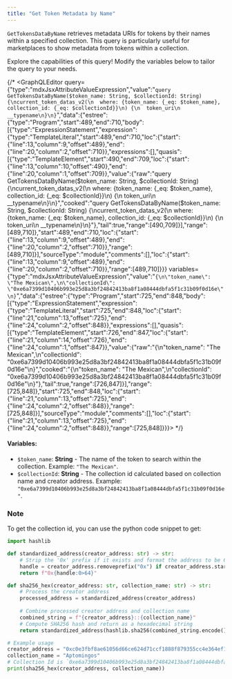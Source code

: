 ```yaml
---
title: "Get Token Metadata by Name"
---
```









`GetTokensDataByName` retrieves metadata URIs for tokens by their names within a specified collection. This query is particularly useful for marketplaces to show metadata from tokens within a collection.

<Aside type="note">
  Explore the capabilities of this query! Modify the variables below to tailor the query to your needs.
</Aside>

{/* <GraphQLEditor query={"type":"mdxJsxAttributeValueExpression","value":"`query GetTokensDataByName($token_name: String, $collectionId: String) {\ncurrent_token_datas_v2(\n  where: {token_name: {_eq: $token_name}, collection_id: {_eq: $collectionId}}\n) {\n  token_uri\n  __typename\n}\n}`","data":{"estree":{"type":"Program","start":489,"end":710,"body":[{"type":"ExpressionStatement","expression":{"type":"TemplateLiteral","start":489,"end":710,"loc":{"start":{"line":13,"column":9,"offset":489},"end":{"line":20,"column":2,"offset":710}},"expressions":[],"quasis":[{"type":"TemplateElement","start":490,"end":709,"loc":{"start":{"line":13,"column":10,"offset":490},"end":{"line":20,"column":1,"offset":709}},"value":{"raw":"query GetTokensDataByName($token_name: String, $collectionId: String) {\ncurrent_token_datas_v2(\n  where: {token_name: {_eq: $token_name}, collection_id: {_eq: $collectionId}}\n) {\n  token_uri\n  __typename\n}\n}","cooked":"query GetTokensDataByName($token_name: String, $collectionId: String) {\ncurrent_token_datas_v2(\n  where: {token_name: {_eq: $token_name}, collection_id: {_eq: $collectionId}}\n) {\n  token_uri\n  __typename\n}\n}"},"tail":true,"range":[490,709]}],"range":[489,710]},"start":489,"end":710,"loc":{"start":{"line":13,"column":9,"offset":489},"end":{"line":20,"column":2,"offset":710}},"range":[489,710]}],"sourceType":"module","comments":[],"loc":{"start":{"line":13,"column":9,"offset":489},"end":{"line":20,"column":2,"offset":710}},"range":[489,710]}}} variables={"type":"mdxJsxAttributeValueExpression","value":"`{\n\"token_name\": \"The Mexican\",\n\"collectionId\": \"0xe6a7399d10406b993e25d8a3bf24842413ba8f1a08444dbfa5f1c31b09f0d16e\"\n}`","data":{"estree":{"type":"Program","start":725,"end":848,"body":[{"type":"ExpressionStatement","expression":{"type":"TemplateLiteral","start":725,"end":848,"loc":{"start":{"line":21,"column":13,"offset":725},"end":{"line":24,"column":2,"offset":848}},"expressions":[],"quasis":[{"type":"TemplateElement","start":726,"end":847,"loc":{"start":{"line":21,"column":14,"offset":726},"end":{"line":24,"column":1,"offset":847}},"value":{"raw":"{\n\"token_name\": \"The Mexican\",\n\"collectionId\": \"0xe6a7399d10406b993e25d8a3bf24842413ba8f1a08444dbfa5f1c31b09f0d16e\"\n}","cooked":"{\n\"token_name\": \"The Mexican\",\n\"collectionId\": \"0xe6a7399d10406b993e25d8a3bf24842413ba8f1a08444dbfa5f1c31b09f0d16e\"\n}"},"tail":true,"range":[726,847]}],"range":[725,848]},"start":725,"end":848,"loc":{"start":{"line":21,"column":13,"offset":725},"end":{"line":24,"column":2,"offset":848}},"range":[725,848]}],"sourceType":"module","comments":[],"loc":{"start":{"line":21,"column":13,"offset":725},"end":{"line":24,"column":2,"offset":848}},"range":[725,848]}}}></GraphQLEditor> */}

#### Variables:

- `$token_name`: **String** - The name of the token to search within the collection. Example: `"The Mexican"`.
- `$collectionId`: **String** - The collection id calculated based on collection name and creator address. Example: `"0xe6a7399d10406b993e25d8a3bf24842413ba8f1a08444dbfa5f1c31b09f0d16e"`.

### Note

To get the collection id, you can use the python code snippet to get:

```python
import hashlib

def standardized_address(creator_address: str) -> str:
    # Strip the '0x' prefix if it exists and format the address to be 64 characters long
    handle = creator_address.removeprefix("0x") if creator_address.startswith("0x") else creator_address
    return f"0x{handle:0>64}"

def sha256_hex(creator_address: str, collection_name: str) -> str:
    # Process the creator address
    processed_address = standardized_address(creator_address)
    
    # Combine processed creator address and collection name
    combined_string = f"{creator_address}::{collection_name}"
    # Compute SHA256 hash and return as a hexadecimal string
    return standardized_address(hashlib.sha256(combined_string.encode()).hexdigest())

# Example usage
creator_address = "0xc0e3fbf8ae61056d66ce624d71ccf1888f879355cc4e364ef117249b5e3160a8"
collection_name = "Aptomingos"
# Collection Id is `0xe6a7399d10406b993e25d8a3bf24842413ba8f1a08444dbfa5f1c31b09f0d16e`
print(sha256_hex(creator_address, collection_name))

```
